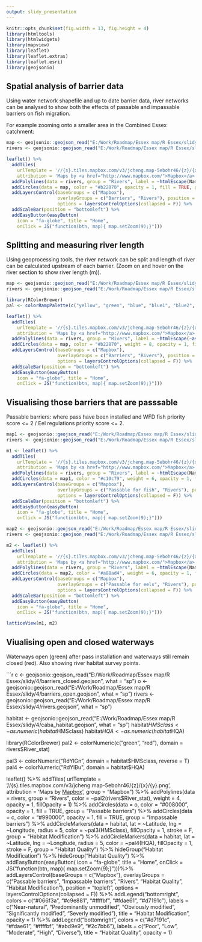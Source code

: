 ---
output: slidy_presentation
---

```{r setup, include = FALSE}
knitr::opts_chunk$set(fig.width = 13, fig.height = 4)
library(htmltools)
library(htmlwidgets)
library(mapview)
library(leaflet)
library(leaflet.extras)
library(leaflet.esri)
library(geojsonio)
```


## Spatial analysis of barrier data

Using water network shapefile and up to date barrier data, river networks can be analysed to show both the effects of passable and impassable barriers on fish migration.

For example zooming onto a smaller area in the Combined Essex catchment:

```{r echo = FALSE, warning = FALSE, message=FALSE}

map <- geojsonio::geojson_read("E:/Work/Roadmap/Essex map/R Essex/slidy/1/barriers.geojson", what = "sp")
rivers <- geojsonio::geojson_read("E:/Work/Roadmap/Essex map/R Essex/slidy/1/rivers.geojson", what = "sp")

leaflet() %>%
  addTiles(
    urlTemplate = '//{s}.tiles.mapbox.com/v3/jcheng.map-5ebohr46/{z}/{x}/{y}.png',
    attribution = 'Maps by <a href="http://www.mapbox.com/">Mapbox</a>', group = "Mapbox") %>%
  addPolylines(data = rivers, group = "Rivers", label = ~htmlEscape(Name), color = "#2870b2", weight = 4, opacity = 1, fillOpacity = 1) %>%
  addCircles(data = map, color = "#b22870", opacity = 1, fill = TRUE, group = "Barriers") %>%
  addLayersControl(baseGroups = c("Mapbox"), 
                   overlayGroups = c("Barriers", "Rivers"), position = "topright",
                   options = layersControlOptions(collapsed = F)) %>%
  addScaleBar(position = "bottomleft") %>%
  addEasyButton(easyButton(
    icon = "fa-globe", title = "Home",
    onClick = JS("function(btn, map){ map.setZoom(9);}")))
```


## Splitting and measuring river length

Using geoprocessing tools, the river network can be split and length of river can be calculated upstream of each barrier. (Zoom on and hover on the river section to show river length (m)).

```{r echo = FALSE, warning = FALSE, message=FALSE}

map <- geojsonio::geojson_read("E:/Work/Roadmap/Essex map/R Essex/slidy/2/barrier_snapped.geojson", what = "sp")
rivers <- geojsonio::geojson_read("E:/Work/Roadmap/Essex map/R Essex/slidy/2/func_rivers.geojson", what = "sp")

library(RColorBrewer)
pal <- colorRampPalette(c("yellow", "green", "blue", "blue1", "blue2", "blue3", "red", "purple", "pink", "orange", "black", "grey", "brown", "lightcoral", "lightgreen", "lightsalmon", "lightslateblue"))

leaflet() %>%
  addTiles(
    urlTemplate = '//{s}.tiles.mapbox.com/v3/jcheng.map-5ebohr46/{z}/{x}/{y}.png',
    attribution = 'Maps by <a href="http://www.mapbox.com/">Mapbox</a>', group = "Mapbox") %>%
  addPolylines(data = rivers, group = "Rivers", label = ~htmlEscape(~as.character(batDis2Mth)), color = ~pal(rivers$batNetID), weight = 4, opacity = 1, fillOpacity = 1) %>%
  addCircles(data = map, color = "#b22870", weight = 8, opacity = 1, fill = TRUE, group = "Barriers") %>%
  addLayersControl(baseGroups = c("Mapbox"), 
                   overlayGroups = c("Barriers", "Rivers"), position = "topright",
                   options = layersControlOptions(collapsed = F)) %>%
  addScaleBar(position = "bottomleft") %>%
  addEasyButton(easyButton(
    icon = "fa-globe", title = "Home",
    onClick = JS("function(btn, map){ map.setZoom(9);}")))
```


## Visualising those barriers that are passsable

Passable barriers: where pass have been installed and WFD fish priority score <= 2 / Eel regulations priority score <= 2.

```{r echo = FALSE, warning = FALSE, message=FALSE}

map1 <- geojsonio::geojson_read("E:/Work/Roadmap/Essex map/R Essex/slidy/3/passable_fish.geojson", what = "sp")
rivers <- geojsonio::geojson_read("E:/Work/Roadmap/Essex map/R Essex/slidy/3/func_rivers.geojson", what = "sp")

m1 <- leaflet() %>%
  addTiles(
    urlTemplate = '//{s}.tiles.mapbox.com/v3/jcheng.map-5ebohr46/{z}/{x}/{y}.png',
    attribution = 'Maps by <a href="http://www.mapbox.com/">Mapbox</a>', group = "Mapbox") %>%
  addPolylines(data = rivers, group = "Rivers", label = ~htmlEscape(Name), color = "#2870b2", weight = 4, opacity = 1, fillOpacity = 1) %>%
  addCircles(data = map1, color = "#c10c79", weight = 6, opacity = 1, fill = TRUE, group = "Passable for fish") %>%
  addLayersControl(baseGroups = c("Mapbox"), 
                   overlayGroups = c("Passable for fish", "Rivers"), position = "topright",
                   options = layersControlOptions(collapsed = F)) %>%
  addScaleBar(position = "bottomleft") %>%
  addEasyButton(easyButton(
    icon = "fa-globe", title = "Home",
    onClick = JS("function(btn, map){ map.setZoom(9);}")))

map2 <- geojsonio::geojson_read("E:/Work/Roadmap/Essex map/R Essex/slidy/3/passable_eel.geojson", what = "sp")
rivers <- geojsonio::geojson_read("E:/Work/Roadmap/Essex map/R Essex/slidy/3/func_rivers.geojson", what = "sp")

m2 <- leaflet() %>%
  addTiles(
    urlTemplate = '//{s}.tiles.mapbox.com/v3/jcheng.map-5ebohr46/{z}/{x}/{y}.png',
    attribution = 'Maps by <a href="http://www.mapbox.com/">Mapbox</a>', group = "Mapbox") %>%
  addPolylines(data = rivers, group = "Rivers", label = ~htmlEscape(Name), color = "#2870b2", weight = 4, opacity = 1, fillOpacity = 1) %>%
  addCircles(data = map2, color = "#a88ad4", weight = 6, opacity = 1, fill = TRUE, group = "Passable for eels") %>%
  addLayersControl(baseGroups = c("Mapbox"), 
                   overlayGroups = c("Passable for eels", "Rivers"), position = "topright",
                   options = layersControlOptions(collapsed = F)) %>%
  addScaleBar(position = "bottomleft") %>%
  addEasyButton(easyButton(
    icon = "fa-globe", title = "Home",
    onClick = JS("function(btn, map){ map.setZoom(9);}")))

latticeView(m1, m2)
```


## Viualising open and closed waterways

Waterways open (green) after pass installation and waterways still remain closed (red). 
Also showing river habitat survey points.

```{r echo = FALSE, warning = FALSE, message=FALSE}

c <- geojsonio::geojson_read("E:/Work/Roadmap/Essex map/R Essex/slidy/4/barriers_closed.geojson", what = "sp")
o <- geojsonio::geojson_read("E:/Work/Roadmap/Essex map/R Essex/slidy/4/barriers_open.geojson", what = "sp")
rivers <- geojsonio::geojson_read("E:/Work/Roadmap/Essex map/R Essex/slidy/4/rivers.geojson", what = "sp")

habitat <- geojsonio::geojson_read("E:/Work/Roadmap/Essex map/R Essex/slidy/4/caba_habitat.geojson", what = "sp")
habitat$HMSclass <- as.numeric(habitat$HMSclass) 
habitat$HQA <- as.numeric(habitat$HQA) 

library(RColorBrewer)
pal2 <- colorNumeric(c("green", "red"), domain = rivers$River_stat)

pal3 <- colorNumeric("RdYlGn", domain = habitat$HMSclass, reverse = T)
pal4 <- colorNumeric("RdYlBu", domain = habitat$HQA)

leaflet() %>%
  addTiles(
    urlTemplate = '//{s}.tiles.mapbox.com/v3/jcheng.map-5ebohr46/{z}/{x}/{y}.png',
    attribution = 'Maps by <a href="http://www.mapbox.com/">Mapbox</a>', group = "Mapbox") %>%
  addPolylines(data = rivers, group = "Rivers", color = ~pal2(rivers$River_stat), weight = 4, opacity = 1, fillOpacity = 1) %>%
  addCircles(data = o, color = "#008000", opacity = 1, fill = TRUE, group = "Passable barriers") %>%
  addCircles(data = c, color = "#990000", opacity = 1, fill = TRUE, group = "Impassable barriers") %>%
  addCircleMarkers(data = habitat, lat = ~Latitude, lng = ~Longitude,
                       radius = 5, color = ~pal3(HMSclass),
                       fillOpacity = 1, stroke = F, group = "Habitat Modification") %>%
  addCircleMarkers(data = habitat, lat = ~Latitude, lng = ~Longitude,
                       radius = 5, color = ~pal4(HQA),
                       fillOpacity = 1, stroke = F, group = "Habitat Quality") %>%
  hideGroup("Habitat Modification") %>%
  hideGroup("Habitat Quality") %>%
  addEasyButton(easyButton(
    icon = "fa-globe", title = "Home",
    onClick = JS("function(btn, map){ map.setZoom(9);}")))%>%
  addLayersControl(baseGroups = c("Mapbox"), 
                   overlayGroups = c("Passable barriers", "Impassable barriers", "Rivers", "Habitat Quality", "Habitat Modification"), position = "topleft",
                   options = layersControlOptions(collapsed = F)) %>%
  addLegend("bottomright", 
                          colors = c("#066f3a", "#c9e881", "#ffffbf", "#fdae61", "#d7191c"),
                          labels = c("Near-natural", "Predominantly unmodified", "Obviously modified", "Significantly modified", "Severly modified"),
                          title = "Habitat Modification",
                          opacity = 1) %>%
  addLegend("bottomright", 
                          colors = c("#d7191c", "#fdae61", "#ffffbf", "#abd9e9", "#2c7bb6"),
                          labels = c("Poor", "Low", "Moderate", "High", "Diverse"),
                          title = "Habitat Quality",
                          opacity = 1)